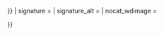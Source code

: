 {{Infobox person
| honorific_prefix          = {{{honorific_prefix|}}}
| name                      = {{{name|<includeonly>{{PAGENAMEBASE}}</includeonly>}}}
| honorific_suffix          = {{{honorific_suffix|}}}
| image                     = {{{image|}}}
| image_size                = {{{image_size|}}}
| alt                       = {{{alt|}}}
| caption                   = {{{caption|}}}
| native_name               = {{{native_name|}}}
| native_name_lang          = {{{native_name_lang|}}}
| nationality               = {{{nationality|}}}
| ethnicity = {{{ethnicity|}}}
| citizenship               = {{{citizenship|}}}
| birth_name                = {{{birth_name|}}}
| birth_date                = {{{birth_date|}}}
| birth_place               = {{{birth_place|}}}
| death_date                = {{{death_date|}}}
| death_place               = {{{death_place|}}}
| resting_place             = {{{resting_place|}}}
| resting_place_coordinates = {{{resting_place_coordinates|}}}
| education                 = {{{education|}}}
| spouse                    = {{{spouse|}}}
| parents                   = {{{parents|}}}
| children                  = {{{children|}}}
| module                    = {{#if:{{{discipline|}}}{{{institutions|}}}{{{practice_name|}}}{{{employer|}}}{{{significant_projects|}}}{{{significant_design|}}}{{{significant_advance|}}}{{{significant_awards|}}}|
{{ infobox engineering career
| discipline           = {{{discipline|}}}
| institutions         = {{{institutions|}}}
| practice_name        = {{{practice_name|}}}
| employer             = {{{employer|}}}
| significant_projects = {{{significant_projects|}}}
| significant_design   = {{{significant_design|}}}
| significant_advance  = {{{significant_advance|}}}
| significant_awards   = {{{significant_awards|}}}
}}
}}
| signature                 = {{{signature|}}}
| signature_alt             = {{{signature_alt|}}}
| nocat_wdimage             = {{{nocat_wdimage|}}}

}}<noinclude>{{documentation}}</noinclude>